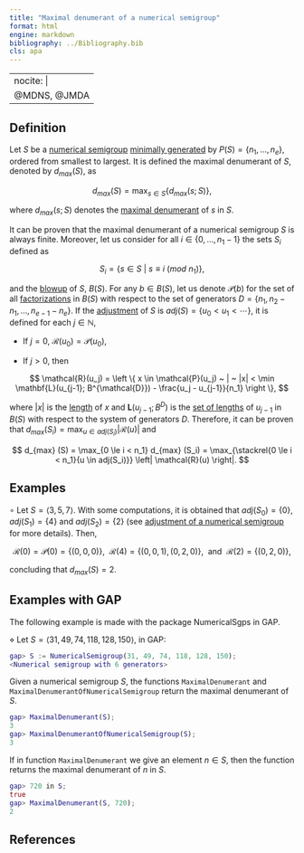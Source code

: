 ```yaml
---
title: "Maximal denumerant of a numerical semigroup"
format: html
engine: markdown
bibliography: ../Bibliography.bib
cls: apa
---
```


---
nocite: |
  @MDNS, @JMDA
---

<!-- Maximal-denumerant-NS -->

## Definition

Let $S$ be a [numerical semigroup](../Basic-concepts/Numerical-semigroup.qmd) [minimally generated](../Basic-concepts/Minimal-set-of-generators.qmd) by $P(S) = \{n_1, \ldots, n_e\}$, ordered from smallest to largest. It is defined the maximal denumerant of $S$, denoted by $d_{max}(S)$, as

$$
d_{max}(S) = \max_{s \in S} \{d_{max}(s;S)\},
$$

where $d_{max}(s;S)$ denotes the [maximal denumerant](Maximal-denumerant-of-an-element.qmd) of $s$ in $S$.

It can be proven that the maximal denumerant of a numerical semigroup $S$ is always finite. Moreover, let us consider for all $i \in \{0, \ldots, n_1 - 1\}$ the sets $S_i$ defined as

$$
S_i = \{s \in S ~ | ~ s \equiv i ~ (mod ~ n_1) \},
$$

and the [blowup](../Ideals-NS/Blowup.qmd) of $S$, $B(S)$. For any $b \in B(S)$, let us denote $\mathcal{P}(b)$ for the set of all [factorizations](../Presentations-NS/Set-of-factorizations.qmd) in $B(S)$ with respect to the set of generators $D = \{n_1, n_2 - n_1, \ldots, n_{e-1} - n_e\}$. If the [adjustment](Adjustment-NS.qmd) of $S$ is $adj(S) = \{u_0 < u_1 < \cdots\}$, it is defined for each $j \in \mathbb{N}$,

-   If $j = 0$, $\mathcal{R}(u_0) = \mathcal{P}(u_0)$,

-   If $j > 0$, then

$$
\mathcal{R}(u_j) = \left \{ x \in \mathcal{P}(u_j) ~ | ~ |x| < \min \mathbf{L}(u_{j-1}; B^{\mathcal{D}}) - \frac{u_j - u_{j-1}}{n_1} \right \},
$$

where $|x|$ is the [length](../Fact-and-div/Length-factorization.qmd) of $x$ and $\mathbf{L}(u_{j-1}; B^{D})$ is the [set of lengths](../Fact-and-div/Set-of-lengths.qmd) of $u_{j-1}$ in $B(S)$ with respect to the system of generators $D$. Therefore, it can be proven that $d_{max}(S_i) = \max_{u \in adj(S_i)} |\mathcal{R}(u)|$ and

$$
d_{max} (S) = \max_{0 \le i < n_1} d_{max} (S_i) = \max_{\stackrel{0 \le i < n_1}{u \in adj(S_i)}} \left| \mathcal{R}(u)  \right|.
$$

## Examples

$\circ$ Let $S = \langle 3, 5, 7 \rangle$. With some computations, it is obtained that $adj(S_0) = \{0\}, adj(S_1) = \{4\}$ and $adj(S_2) = \{2\}$ (see [adjustment of a numerical semigroup](Adjustment-NS.qmd) for more details). Then,

$$
\mathcal{R}(0) = \mathcal{P}(0) = \{(0,0,0)\}, ~~ \mathcal{R}(4) = \{(0,0,1), (0,2,0)\}, ~~ \text{and} ~~ \mathcal{R}(2) = \{(0,2,0)\},
$$

concluding that $d_{max}(S) = 2$.

## Examples with GAP

The following example is made with the package NumericalSgps in GAP.

$\diamond$ Let $S = \langle 31, 49, 74, 118, 128, 150 \rangle$, in GAP:

``` gap
gap> S := NumericalSemigroup(31, 49, 74, 118, 128, 150);
<Numerical semigroup with 6 generators>
```

Given a numerical semigroup $S$, the functions `MaximalDenumerant` and `MaximalDenumerantOfNumericalSemigroup` return the maximal denumerant of $S$.

``` gap
gap> MaximalDenumerant(S);
3
gap> MaximalDenumerantOfNumericalSemigroup(S);
3
```

If in function `MaximalDenumerant` we give an element $n \in S$, then the function returns the maximal denumerant of $n$ in $S$.

``` gap
gap> 720 in S;
true
gap> MaximalDenumerant(S, 720);
2
```

## References

::: {#refs}

:::
